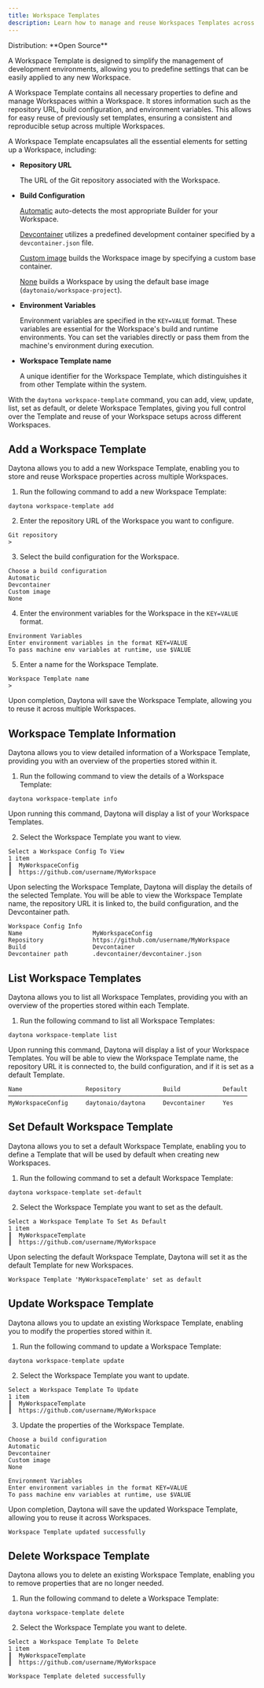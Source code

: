 ```yaml
---
title: Workspace Templates
description: Learn how to manage and reuse Workspaces Templates across multiple Workspaces.
---
```



<Label>
  Distribution: **Open Source**
</Label>

A Workspace Template is designed to simplify the management of development environments, allowing you to predefine settings that can be easily applied to any new Workspace.

A Workspace Template contains all necessary properties to define and manage Workspaces within a Workspace. It stores information such as the repository URL, build configuration, and environment variables. This allows for easy reuse of previously set templates, ensuring a consistent and reproducible setup across multiple Workspaces.

A Workspace Template encapsulates all the essential elements for setting up a Workspace, including:

- **Repository URL**

   The URL of the Git repository associated with the Workspace.

- **Build Configuration**

   [Automatic](/docs/usage/builders#automatic) auto-detects the most appropriate Builder for your Workspace.

   [Devcontainer](/docs/usage/builders#dev-container) utilizes a predefined development container specified by a `devcontainer.json` file.

   [Custom image](/docs/usage/builders#custom-image) builds the Workspace image by specifying a custom base container.

   [None](/docs/usage/builders#none) builds a Workspace by using the default base image (`daytonaio/workspace-project`).

- **Environment Variables**

   Environment variables are specified in the `KEY=VALUE` format. These variables are essential for the Workspace's build and runtime environments. You can set the variables directly or pass them from the machine's environment during execution.

- **Workspace Template name**

   A unique identifier for the Workspace Template, which distinguishes it from other Template within the system.

With the `daytona workspace-template` command, you can add, view, update, list, set as default, or delete Workspace Templates, giving you full control over the Template and reuse of your Workspace setups across different Workspaces.

## Add a Workspace Template

Daytona allows you to add a new Workspace Template, enabling you to store and reuse Workspace properties across multiple Workspaces.

1. Run the following command to add a new Workspace Template:

```shell
daytona workspace-template add
```

2. Enter the repository URL of the Workspace you want to configure.

```text
Git repository
>
```

3. Select the build configuration for the Workspace.

```text
Choose a build configuration
Automatic
Devcontainer
Custom image
None
```

4. Enter the environment variables for the Workspace in the `KEY=VALUE` format.

```text
Environment Variables
Enter environment variables in the format KEY=VALUE
To pass machine env variables at runtime, use $VALUE
```

5. Enter a name for the Workspace Template.

```text
Workspace Template name
>
```

   Upon completion, Daytona will save the Workspace Template, allowing you to reuse it across multiple Workspaces.

## Workspace Template Information

Daytona allows you to view detailed information of a Workspace Template, providing you with an overview of the properties stored within it.

1. Run the following command to view the details of a Workspace Template:

```shell
daytona workspace-template info
```

Upon running this command, Daytona will display a list of your Workspace Templates.

2. Select the Workspace Template you want to view.

```text
Select a Workspace Config To View
1 item
┃  MyWorkspaceConfig
┃  https://github.com/username/MyWorkspace
```

   Upon selecting the Workspace Template, Daytona will display the details of the selected Template. You will be able to view the Workspace Template name, the repository URL it is linked to, the build configuration, and the Devcontainer path.

```text
Workspace Config Info
Name                    MyWorkspaceConfig
Repository              https://github.com/username/MyWorkspace
Build                   Devcontainer
Devcontainer path       .devcontainer/devcontainer.json
```

## List Workspace Templates

Daytona allows you to list all Workspace Templates, providing you with an overview of the properties stored within each Template.

1. Run the following command to list all Workspace Templates:

```shell
daytona workspace-template list
```

Upon running this command, Daytona will display a list of your Workspace Templates. You will be able to view the Workspace Template name, the repository URL it is connected to, the build configuration, and if it is set as a default Template.

```text
Name                  Repository            Build            Default
────────────────────────────────────────────────────────────────────
MyWorkspaceConfig     daytonaio/daytona     Devcontainer     Yes
```

## Set Default Workspace Template

Daytona allows you to set a default Workspace Template, enabling you to define a Template that will be used by default when creating new Workspaces.

1. Run the following command to set a default Workspace Template:

```shell
daytona workspace-template set-default
```

2. Select the Workspace Template you want to set as the default.

```text
Select a Workspace Template To Set As Default
1 item
┃  MyWorkspaceTemplate
┃  https://github.com/username/MyWorkspace
```

   Upon selecting the default Workspace Template, Daytona will set it as the default Template for new Workspaces.

```text
Workspace Template 'MyWorkspaceTemplate' set as default
```

## Update Workspace Template

Daytona allows you to update an existing Workspace Template, enabling you to modify the properties stored within it.

1. Run the following command to update a Workspace Template:

```shell
daytona workspace-template update
```

2. Select the Workspace Template you want to update.

```text
Select a Workspace Template To Update
1 item
┃  MyWorkspaceTemplate
┃  https://github.com/username/MyWorkspace
```

3. Update the properties of the Workspace Template.

```text
Choose a build configuration
Automatic
Devcontainer
Custom image
None
```

```text
Environment Variables
Enter environment variables in the format KEY=VALUE
To pass machine env variables at runtime, use $VALUE
```

Upon completion, Daytona will save the updated Workspace Template, allowing you to reuse it across Workspaces.

```text
Workspace Template updated successfully
```

## Delete Workspace Template

Daytona allows you to delete an existing Workspace Template, enabling you to remove properties that are no longer needed.

1. Run the following command to delete a Workspace Template:

```shell
daytona workspace-template delete
```

2. Select the Workspace Template you want to delete.

```text
Select a Workspace Template To Delete
1 item
┃  MyWorkspaceTemplate
┃  https://github.com/username/MyWorkspace
```

```text
Workspace Template deleted successfully
```
